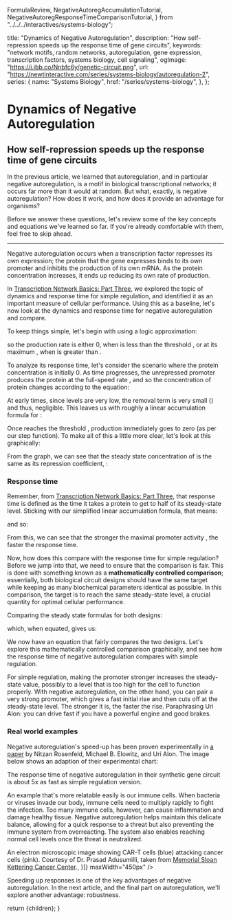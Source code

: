   FormulaReview,
  NegativeAutoregAccumulationTutorial,
  NegativeAutoregResponseTimeComparisonTutorial,
} from "../../../interactives/systems-biology";

  title: "Dynamics of Negative Autoregulation",
  description: "How self-repression speeds up the response time of gene circuits",
  keywords: "network motifs, random networks, autoregulation, gene expression, transcription factors, systems biology, cell signaling",
  ogImage: "https://i.ibb.co/Nnbfc6y/genetic-circuit.png",
  url: "https://newtinteractive.com/series/systems-biology/autoregulation-2",
  series: {
    name: "Systems Biology",
    href: "/series/systems-biology",
  },
};

# Dynamics of Negative Autoregulation

## How self-repression speeds up the response time of gene circuits

In the previous article, we learned that autoregulation, and in particular negative autoregulation, is a motif in biological transcriptional networks; it occurs far more than it would at random. But what, exactly, is negative autoregulation? How does it work, and how does it provide an advantage for organisms?

Before we answer these questions, let's review some of the key concepts and equations we've learned so far. If you're already comfortable with them, feel free to skip ahead.

<ArticleSection variant="small">
  <FormulaReview />
</ArticleSection>

---

Negative autoregulation occurs when a transcription factor represses its own expression; the protein that the gene expresses binds to its own promoter and inhibits the production of its own mRNA. As the protein concentration increases, it ends up reducing its own rate of production.

<ArticleSection variant="medium">
  <ImageSeries
    images={[
      {
        src: "/images/negative-autoreg-diagram.svg",
        alt: "Negative autoregulation diagram",
        width: 748,
        height: 403,
        caption: "Diagram depicting negative autoregulation",
      },
    ]}
  />
</ArticleSection>

In [Transcription Network Basics: Part Three](/series/systems-biology/transcription-network-basics-3), we explored the topic of dynamics and response time for simple regulation, and identified it as an important measure of cellular performance. Using this as a baseline, let's now look at the dynamics and response time for negative autoregulation and compare.

To keep things simple, let's begin with using a logic approximation:

<ArticleSection variant="math">
  <MathFormula tex="f(X) = \beta \cdot \theta(X < K)" />
</ArticleSection>

so the production rate is either 0, when <MathFormula tex="X" /> is less than the threshold <MathFormula tex="K" />, or at its maximum <MathFormula tex="\beta" />, when <MathFormula tex="X" /> is greater than <MathFormula tex="K" />.

To analyze its response time, let's consider the scenario where the protein concentration is initially 0. As time progresses, the unrepressed promoter produces the protein at the full-speed rate <MathFormula tex="\beta" />, and so the concentration of protein changes according to the equation:

<ArticleSection variant="math">
  <MathFormula tex="\dfrac{dX}{dt} = \beta - \alpha X \qquad \text{while} \thickspace X < K" />
</ArticleSection>

At early times, since <MathFormula tex="X" /> levels are very low, the removal term is very small (<MathFormula tex="\alpha X \ll \beta" />) and thus, negligible. This leaves us with roughly a linear accumulation formula for <MathFormula tex="X" />:

<ArticleSection variant="math">
  <MathFormula tex="X(t) \approx \beta t \qquad \text{while} \thickspace X < K \enspace \text{and} \enspace X \ll \dfrac{\beta}{\alpha}" />
</ArticleSection>

Once <MathFormula tex="X" /> reaches the threshold <MathFormula tex="K" />, production immediately goes to zero (as per our step function). To make all of this a little more clear, let's look at this graphically:

<ArticleSection variant="medium">
  <NegativeAutoregAccumulationTutorial />
</ArticleSection>

From the graph, we can see that the steady state concentration of <MathFormula tex="X" /> is the same as its repression coefficient, <MathFormula tex="K" />:

<ArticleSection variant="math">
  <MathFormula tex="X_{st} = K" />
</ArticleSection>

### Response time

Remember, from [Transcription Network Basics: Part Three](/series/systems-biology/transcription-network-basics-3), that response time <MathFormula tex="T_{1/2}" /> is defined as the time it takes a protein to get to half of its steady-state level. Sticking with our simplified linear accumulation formula, that means:

<ArticleSection variant="math">
  <MathFormula tex="X(T_{1/2_{NAR}}) = \beta \cdot T_{1/2_{NAR}} = \dfrac{X_{st}}{2} = \dfrac{K}{2}" />
</ArticleSection>

and so:

<ArticleSection variant="math">
  <MathFormula tex="T_{1/2_{NAR}} = \dfrac{K}{2\beta}" />
</ArticleSection>

From this, we can see that the stronger the maximal promoter activity <MathFormula tex="\beta" />, the faster the response time.

Now, how does this compare with the response time for simple regulation? Before we jump into that, we need to ensure that the comparison is fair. This is done with something known as a <TippyTooltip content="Introduced by Michael Savageau in 1976">**mathematically controlled comparison**</TippyTooltip>; essentially, both biological circuit designs should have the same target while keeping as many biochemical parameters identical as possible. In this comparison, the target is to reach the same steady-state level, a crucial quantity for optimal cellular performance. 

Comparing the steady state formulas for both designs:

<ArticleSection variant="math">
  <MathFormula tex="X_{st_{simple}} = \dfrac{\beta_{simple}}{\alpha_{simple}}" />
  <MathFormula className="mt-6" tex="X_{st_{NAR}} = K" />
</ArticleSection>

which, when equated, gives us:

<ArticleSection variant="math">
  <MathFormula tex="K = \dfrac{\beta_{simple}}{\alpha_{simple}}" />
</ArticleSection>

We now have an equation that fairly compares the two designs. Let's explore this mathematically controlled comparison graphically, and see how the response time of negative autoregulation compares with simple regulation.

<ArticleSection variant="large">
  <NegativeAutoregResponseTimeComparisonTutorial />
</ArticleSection>

For simple regulation, making the promoter stronger increases the steady-state value, possibly to a level that is too high for the cell to function properly. With negative autoregulation, on the other hand, you can pair a very strong promoter, which gives a fast initial rise and then cuts off at the steady-state level. The stronger it is, the faster the rise. Paraphrasing Uri Alon: you can drive fast if you have a powerful engine and good brakes.

### Real world examples

Negative autoregulation's speed-up has been proven experimentally in [a paper](https://pubmed.ncbi.nlm.nih.gov/12417193/) by Nitzan Rosenfeld, Michael B. Elowitz, and Uri Alon. The image below shows an adaption of their experimental chart:

<ArticleSection variant="medium">
  <ImageSeries images={[{
    src: "/images/negative-autoreg-experiment-chart.png",
    alt: "Negative autoregulation experiment chart",
    width: 800,
    height: 400,
    caption: "Adaption of chart from Rosenfeld et al. (2006) taken from An Introduction to Systems Biology.",
  }]} maxWidth="450px" />
</ArticleSection>

The response time of negative autoregulation in their synthetic gene circuit is about 5x as fast as simple regulation version.

An example that's more relatable easily is our immune cells. When bacteria or viruses invade our body, immune cells need to multiply rapidly to fight the infection. Too many immune cells, however, can cause inflammation and damage healthy tissue. Negative autoregulation helps maintain this delicate balance, allowing for a quick response to a threat but also preventing the immune system from overreacting. The system also enables reaching normal cell levels once the threat is neutralized.

<ArticleSection variant="medium">
  <ImageSeries images={[{
    src: "/images/cart-attacking-cancer.jpeg",
    alt: "CAR-T cells attacking cancer",
    width: 800,
    height: 400,
    caption: <span>An electron microscopic image showing CAR-T cells (blue) attacking cancer cells (pink). Courtesy of Dr. Prasad Adusumilli, taken from <a href="https://www.mskcc.org/news/how-msk-is-improving-car-t-cell-therapy-for-cancer-treatment" target="_blank" rel="noopener noreferrer">Memorial Sloan Kettering Cancer Center</a>.</span>,
  }]} maxWidth="450px" />
</ArticleSection>

Speeding up responses is one of the key advantages of negative autoregulation. In the next article, and the final part on autoregulation, we'll explore another advantage: robustness.

<ArticleSection variant="medium" className="mb-0 md:mb-0" >
  <ArticleNavigationContainer>
    <PreviousArticleLink
      href="/series/systems-biology/autoregulation-1"
      title="Autoregulation as a Network Motif"
    />
  </ArticleNavigationContainer>
</ArticleSection>

<PostArticleSubscribe />


  return <MdxLayout metadata={metadata}>{children}</MdxLayout>;
}
